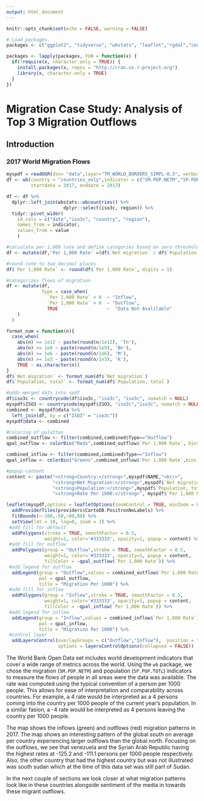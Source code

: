 ```yaml
---
output: html_document
---
```


```r
knitr::opts_chunk$set(echo = FALSE, warning = FALSE)

# Load packages.
packages <- c("ggplot2", "tidyverse", "wbstats", "leaflet","rgdal","countrycode")

packages <- lapply(packages, FUN = function(x) {
  if(!require(x, character.only = TRUE)) {
    install.packages(x, repos = "http://cran.us.r-project.org")
    library(x, character.only = TRUE)
  }
})
```


# Migration Case Study: Analysis of Top 3 Migration Outflows {.tabset .tabset-fade}

## Introduction {.tabset .tabset-fade .tabset-pills}

### 2017 World Migration Flows

```r
myspdf = readOGR(dsn= "data",layer="TM_WORLD_BORDERS_SIMPL-0.3", verbose = FALSE)
df <- wb(country = "countries_only",indicator = c("SM.POP.NETM","SP.POP.TOTL"),  
         startdate = 2017, enddate = 2017)

df <- df %>%
  dplyr::left_join(wbstats::wbcountries() %>%                         
                     dplyr::select(iso3c, region)) %>%
  tidyr::pivot_wider(
    id_cols = c("date","iso3c", "country", "region"), 
    names_from = indicator, 
    values_from = value
    )

#calculate per 1,000 rate and define categories based on zero threshold
df <- mutate(df,'Per 1,000 Rate' =(df$`Net migration` / df$`Population, total`)*1000)

#round rate to two decimal places
df$`Per 1,000 Rate` <- round(df$`Per 1,000 Rate`, digits = 1) 

#categorizes flows of migration
df <- mutate(df, 
             Type = case_when(
               `Per 1,000 Rate` > 0  ~ "Inflow",
               `Per 1,000 Rate` < 0  ~ "Outflow",
               TRUE                  ~  "Data Not Avalilable"
    )
  )

format_num = function(n){
  case_when(
    abs(n) >= 1e12 ~ paste(round(n/1e12), 'Tn'),
    abs(n) >= 1e9 ~ paste(round(n/1e9), 'Bn'),
    abs(n) >= 1e6 ~ paste(round(n/1e6), 'M'),
    abs(n) >= 1e3 ~ paste(round(n/1e3), 'K'),
    TRUE ~ as.character(n))
}
df$`Net migration` <- format_num(df$`Net migration`)
df$`Population, total` <- format_num(df$`Population, total`)

#adds merged data into spdf
df$iso3c <- countrycode(df$iso3c, "iso3c", "iso3c", nomatch = NULL)
myspdf$ISO3 <- countrycode(myspdf$ISO3, "iso3c","iso3c", nomatch = NULL)
combined <- myspdf@data %>% 
  left_join(df, by = c("ISO3" = "iso3c"))
myspdf@data <- combined

#coloring of palattes
combined_outflow <- filter(combined,combined$Type=="Outflow")
qpal_outflow <- colorBin("Reds",combined_outflow$`Per 1,000 Rate`, bins=4,reverse = TRUE)

combined_inflow <- filter(combined,combined$Type=="Inflow")
qpal_inflow <- colorBin("Greens",combined_inflow$`Per 1,000 Rate`,bins = c(2,4,8,16,32,160))

#popup content
content <- paste("<strong>Country:</strong>",myspdf$NAME,"<br/>",
                 "<strong>Net Migration:</strong>",myspdf$`Net migration`,"<br/>",
                 "<strong>Population:</strong>",myspdf$`Population, total`,"<br/>",
                 "<strong>Rate Per 1000:</strong>", myspdf$`Per 1,000 Rate`,"People","<br/>")
```

```r
leaflet(myspdf,options = leafletOptions(zoomControl = TRUE, minZoom = 0, maxZoom = 4)) %>%
  addProviderTiles(providers$CartoDB.PositronNoLabels) %>%
  fitBounds(~-100,-50,~80,80) %>%
  setView(lat = 10, lng=0, zoom = 1) %>%
 #add fill for default
  addPolygons(stroke = TRUE, smoothFactor = 0.5,
              weight=1, color='#333333', opacity=1, popup = content) %>%
 #add fill for outflow
  addPolygons(group = "Outflow",stroke = TRUE, smoothFactor = 0.5,
              weight=1, color='#333333', opacity=1, popup = content, 
              fillColor = ~qpal_outflow(`Per 1,000 Rate`)) %>%
 #add legend for outflow
  addLegend(group = "Outflow",values = combined_outflow$`Per 1,000 Rate`,
            pal = qpal_outflow,
            title = "Migration Per 1000") %>%
 #add fill for inflow
  addPolygons(group = "Inflow",stroke = TRUE, smoothFactor = 0.5,
              weight=1, color='#333333', opacity=1, popup = content,
              fillColor = ~qpal_inflow(`Per 1,000 Rate`)) %>%
 #add legend for inflow
  addLegend(group = "Inflow",values = combined_inflow$`Per 1,000 Rate`,
            pal = qpal_inflow,
            title = "Migration Per 1000") %>%
 #control layer
  addLayersControl(overlayGroups = c("Outflow","Inflow"),  position = "bottomright",
                   options = layersControlOptions(collapsed = FALSE))
```

The World Bank Open Data set includes world development indicators that cover a wide range of metrics across the world. Using the `wb` package, we chose the migration (`SM.POP.NETM`) and population (`SP.POP.TOTL`) indicators to measure the flows of people in all areas were the data was available. The rate was computed using the typical convention of a person per 1000 people. This allows for ease of interpretation and comparability across countries. For example, a 4 rate would be interpreted as a 4 persons coming into the country per 1000 people of the current year's population. In a similar fasion, a -4 rate would be interpreted as 4 persons leaving the country per 1000 people.

The map shows the inflows (green) and outflows (red) migration patterns in 2017. The map shows an interesting pattern of the global south on average per country experiencing larger outflows than the global north. Focusing on the outflows, we see that venezuela and the Syrian Arab Republic having the highest rates at -125.2 and -111.1 persons per 1000 people respectively. Also, the other country that had the highest country but was not illustrated was south sudan which at the time of this data set was still part of Sudan.

In the next couple of sections we look closer at what migration patterns look like in these countries alongside sentiment of the media in towards these migrant outflows. 
